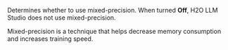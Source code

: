 Determines whether to use mixed-precision. When turned **Off**, H2O LLM Studio does not use mixed-precision.

Mixed-precision is a technique that helps decrease memory consumption and increases training speed.